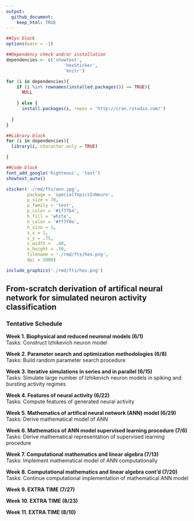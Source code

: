 ```yaml
---
output:
  github_document:
    keep_html: TRUE
---
```

        
```r

##Sys block
options(warn = -1)

##Dependency check and/or installation
dependencies <- c('showtext',
		              'hexSticker',
		              'knitr')

for (i in dependencies){
	if (i %in% rownames(installed.packages()) == TRUE){
	  NULL
	
	} else {
	  install.packages(i, repos = 'http://cran.rstudio.com/')
	
  }
}

##Library block
for (i in dependencies){
  library(i, character.only = TRUE)

}

##Code block
font_add_google('Righteous', 'text')
showtext_auto()

sticker('./rmd/fts/ann.jpg', 
        package = 'specialTopicsInNeuro',
        p_size = 70,
        p_family = 'text',
        p_color = '#1f77b4',
        h_fill = 'white',
        h_color = '#ff7f0e',
        h_size = 1,
        s_x = 1,
        s_y = .75,
        s_width =  .40,
        s_height = .50,
        filename = './rmd/fts/hex.png',
        dpi = 2000)

include_graphics('./rmd/fts/hex.png')

```

## From-scratch derivation of artifical neural network for simulated neuron activity classification

### Tentative Schedule

**Week 1. Biophysical and reduced neuronal models (6/1)**  
Tasks: Construct Izhikevich neuron model
  
**Week 2. Parameter search and optimization methodologies (6/8)**  
Tasks: Build random parameter search procedure
  
**Week 3. Iterative simulations in series and in parallel (6/15)**  
Tasks: Simulate large number of Izhikevich neuron models in spiking and bursting activity regimes
  
**Week 4. Features of neural activity (6/22)**  
Tasks: Compute features of generated neural activity
  
**Week 5. Mathematics of artifical neural network (ANN) model (6/29)**  
Tasks: Derive mathematical model of ANN 
  
**Week 6. Mathematics of ANN model supervised learning procedure (7/6)**  
Tasks: Derive mathematical representation of supervised learning procedure

**Week 7. Computational mathematics and linear algebra (7/13)**  
Tasks: Implement mathematical model of ANN computationally

**Week 8. Computational mathematics and linear algebra cont'd (7/20)**  
Tasks: Continue computational implementation of mathematical ANN model

**Week 9. EXTRA TIME (7/27)**

**Week 10. EXTRA TIME (8/23)**

**Week 11. EXTRA TIME (8/10)**
